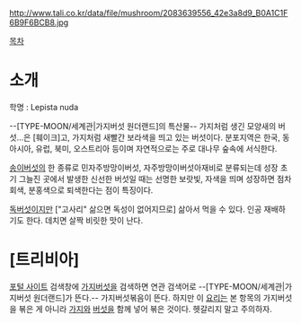 http://www.tali.co.kr/data/file/mushroom/2083639556_42e3a8d9_B0A1C1F6B9F6BCB8.jpg

[[목차]]
= 소개 =
학명 :  Lepista nuda 

--[TYPE-MOON/세계관|가지버섯 원더랜드]의 특산물-- 가지처럼 생긴 모양새의 버섯...은 [훼이크]고, 가지처럼 새빨간 보라색을 띄고 있는 버섯이다.
분포지역은 한국, 동아시아, 유럽, 북미, 오스트리아 등이며 자연적으로는 주로 대나무 숲속에 서식한다.

[[송이버섯]]의 한 종류로 민자주방망이버섯, 자주방망이버섯아재비로 분류되는데 성장 초기 그늘진 곳에서 발생한 신선한 버섯일 때는 선명한 보랏빛, 자색을 띄며 성장하면 점차 회색, 분홍색으로 퇴색한다는 점이 특징이다.

[[독버섯]]이지만 ["고사리" 삶으면 독성이 없어지므로] 삶아서 먹을 수 있다. 인공 재배하기도 한다. 데치면 살짝 비릿한 맛이 난다.

= [트리비아] =
[[포털 사이트]] 검색창에 [[가지버섯]]을 검색하면 연관 검색어로 --[TYPE-MOON/세계관|가지버섯 원더랜드]가 뜬다.-- 가지버섯볶음이 뜬다. 하지만 이 [[요리]]는 본 항목의 가지버섯을 볶은 게 아니라 [[가지]]와 [[버섯]]을 함께 넣어 볶은 것이다. 헷갈리지 말고 주의하자.
